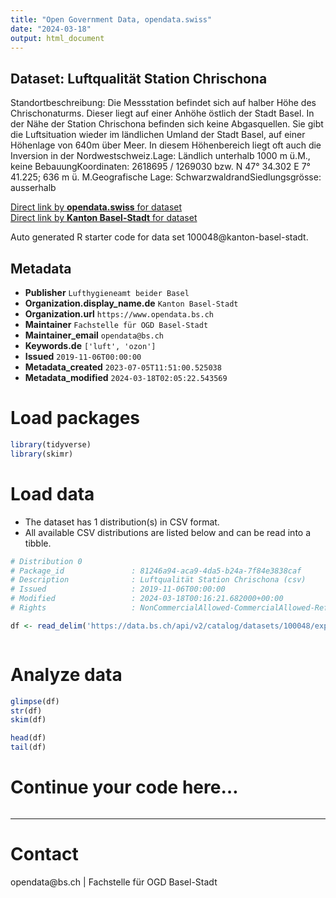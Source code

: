```yaml
---
title: "Open Government Data, opendata.swiss"
date: "2024-03-18"
output: html_document
---
```


## Dataset: Luftqualität Station Chrischona

Standortbeschreibung: Die Messstation befindet sich auf halber Höhe des Chrischonaturms. Dieser liegt auf einer Anhöhe östlich der Stadt Basel. In der Nähe der Station Chrischona befinden sich keine Abgasquellen. Sie gibt die Luftsituation wieder im ländlichen Umland der Stadt Basel, auf einer Höhenlage von 640m über Meer. In diesem Höhenbereich liegt oft auch die Inversion in der Nordwestschweiz.Lage: Ländlich unterhalb 1000 m ü.M., keine BebauungKoordinaten: 2618695 / 1269030 bzw. N 47° 34.302 E 7° 41.225; 636 m ü. M.Geografische Lage: SchwarzwaldrandSiedlungsgrösse: ausserhalb

[Direct link by **opendata.swiss** for dataset](https://opendata.swiss/de/dataset/luftqualitat-station-chrischona)<br>
[Direct link by **Kanton Basel-Stadt** for dataset](https://data.bs.ch/explore/dataset/100048/)

Auto generated R starter code for data set 100048@kanton-basel-stadt.

## Metadata

- **Publisher** `Lufthygieneamt beider Basel`
- **Organization.display_name.de** `Kanton Basel-Stadt`
- **Organization.url** `https://www.opendata.bs.ch`
- **Maintainer** `Fachstelle für OGD Basel-Stadt`
- **Maintainer_email** `opendata@bs.ch`
- **Keywords.de** `['luft', 'ozon']`
- **Issued** `2019-11-06T00:00:00`
- **Metadata_created** `2023-07-05T11:51:00.525038`
- **Metadata_modified** `2024-03-18T02:05:22.543569`


# Load packages

```r

library(tidyverse)
library(skimr)

```

# Load data

-   The dataset has 1 distribution(s) in CSV format.
-   All available CSV distributions are listed below and can be read into a tibble.

```r

# Distribution 0
# Package_id               : 81246a94-aca9-4da5-b24a-7f84e3838caf
# Description              : Luftqualität Station Chrischona (csv)
# Issued                   : 2019-11-06T00:00:00
# Modified                 : 2024-03-18T00:16:21.682000+00:00
# Rights                   : NonCommercialAllowed-CommercialAllowed-ReferenceRequired

df <- read_delim('https://data.bs.ch/api/v2/catalog/datasets/100048/exports/csv')



```

# Analyze data

```r

glimpse(df)
str(df)
skim(df)

head(df)
tail(df)

```

# Continue your code here...

```r

```

------------------------------------------------------------------------

# Contact

opendata@bs.ch | Fachstelle für OGD Basel-Stadt
